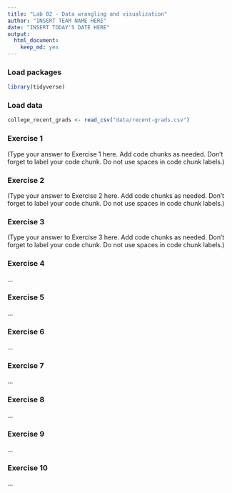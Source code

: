 ```yaml
---
title: "Lab 02 - Data wrangling and visualization"
author: "INSERT TEAM NAME HERE"
date: "INSERT TODAY'S DATE HERE"
output: 
  html_document: 
    keep_md: yes
---
```


### Load packages

```r
library(tidyverse) 
```

### Load data

```r
college_recent_grads <- read_csv("data/recent-grads.csv") 
```


### Exercise 1

(Type your answer to Exercise 1 here. Add code chunks as needed. Don't forget 
to label your code chunk. Do not use spaces in code chunk labels.)

### Exercise 2

(Type your answer to Exercise 2 here. Add code chunks as needed. Don't forget 
to label your code chunk. Do not use spaces in code chunk labels.)

### Exercise 3

(Type your answer to Exercise 3 here. Add code chunks as needed. Don't forget 
to label your code chunk. Do not use spaces in code chunk labels.)

### Exercise 4

...

### Exercise 5

...

### Exercise 6

...

### Exercise 7

...

### Exercise 8

...

### Exercise 9

...

### Exercise 10

...

